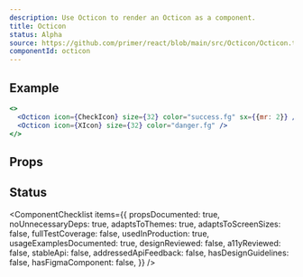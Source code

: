 ```yaml
---
description: Use Octicon to render an Octicon as a component.
title: Octicon
status: Alpha
source: https://github.com/primer/react/blob/main/src/Octicon/Octicon.tsx
componentId: octicon
---
```



## Example

```jsx live
<>
  <Octicon icon={CheckIcon} size={32} color="success.fg" sx={{mr: 2}} />
  <Octicon icon={XIcon} size={32} color="danger.fg" />
</>
```

## Props

<ComponentProps data={data} />

## Status

<ComponentChecklist
  items={{
    propsDocumented: true,
    noUnnecessaryDeps: true,
    adaptsToThemes: true,
    adaptsToScreenSizes: false,
    fullTestCoverage: false,
    usedInProduction: true,
    usageExamplesDocumented: true,
    designReviewed: false,
    a11yReviewed: false,
    stableApi: false,
    addressedApiFeedback: false,
    hasDesignGuidelines: false,
    hasFigmaComponent: false,
  }}
/>
